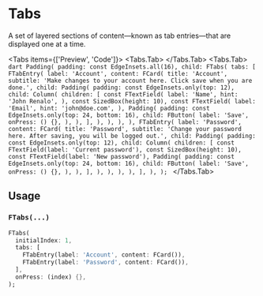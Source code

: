 
# Tabs
A set of layered sections of content—known as tab entries—that are displayed one at a time.

<Tabs items={['Preview', 'Code']}>
  <Tabs.Tab>
    <Widget name='separator' query={{}}/>
  </Tabs.Tab>
  <Tabs.Tab>
    ```dart
    Padding(
      padding: const EdgeInsets.all(16),
      child: FTabs(
        tabs: [
          FTabEntry(
            label: 'Account',
            content: FCard(
              title: 'Account',
              subtitle: 'Make changes to your account here. Click save when you are done.',
              child: Padding(
                padding: const EdgeInsets.only(top: 12),
                child: Column(
                  children: [
                    const FTextField(
                      label: 'Name',
                      hint: 'John Renalo',
                    ),
                    const SizedBox(height: 10),
                    const FTextField(
                      label: 'Email',
                      hint: 'john@doe.com',
                    ),
                    Padding(
                      padding: const EdgeInsets.only(top: 24, bottom: 16),
                      child: FButton(
                        label: 'Save',
                        onPress: () {},
                      ),
                    ),
                  ],
                ),
              ),
            ),
          ),
          FTabEntry(
            label: 'Password',
            content: FCard(
              title: 'Password',
              subtitle: 'Change your password here. After saving, you will be logged out.',
              child: Padding(
                padding: const EdgeInsets.only(top: 12),
                child: Column(
                  children: [
                    const FTextField(label: 'Current password'),
                    const SizedBox(height: 10),
                    const FTextField(label: 'New password'),
                    Padding(
                      padding: const EdgeInsets.only(top: 24, bottom: 16),
                      child: FButton(
                        label: 'Save',
                        onPress: () {},
                      ),
                    ),
                  ],
                ),
              ),
            ),
          ),
        ],
      ),
    );
    ```
  </Tabs.Tab>
</Tabs>

## Usage

### `FTabs(...)`

```dart
FTabs(
  initialIndex: 1,
  tabs: [
    FTabEntry(label: 'Account', content: FCard()),
    FTabEntry(label: 'Password', content: FCard()),
  ],
  onPress: (index) {},
);
```
